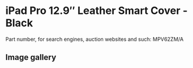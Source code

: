 
# iPad Pro 12.9″ Leather Smart Cover - Black

Part number, for search engines, auction websites and such: MPV62ZM/A

## Image gallery

<div style={{ width: "768px" }}>
  <GalleryComponent
    images={[
      {
        original: "/everysource/MPV62.png",
        thumbnail: "/everypreview/MPV62.png",
      },
      {
        original: "/everysource/MPV62_AV1_GOLD.png",
        thumbnail: "/everypreview/MPV62_AV1_GOLD.png",
      },
      {
        original: "/everysource/MPV62_AV1_SILVER.png",
        thumbnail: "/everypreview/MPV62_AV1_SILVER.png",
      },
      {
        original: "/everysource/MPV62_AV1_SPACE_GRAY.png",
        thumbnail: "/everypreview/MPV62_AV1_SPACE_GRAY.png",
      },
      {
        original: "/everysource/MPV62_AV2.png",
        thumbnail: "/everypreview/MPV62_AV2.png",
      },
      {
        original: "/everysource/MPV62_AV3.png",
        thumbnail: "/everypreview/MPV62_AV3.png",
      }
    ]}
  />
</div>